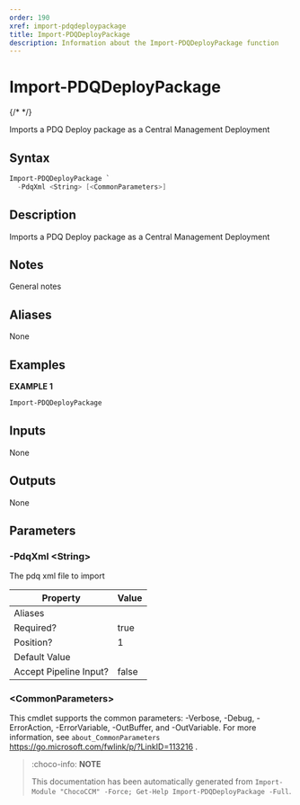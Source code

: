 ```yaml
---
order: 190
xref: import-pdqdeploypackage
title: Import-PDQDeployPackage
description: Information about the Import-PDQDeployPackage function
---
```


# Import-PDQDeployPackage

{/* <!-- This documentation is automatically generated from /Import-PDQDeployPackage.ps1 using GenerateDocs.ps1. Contributions are welcome at the original location(s). --> */}

Imports a PDQ Deploy package as a Central Management Deployment

## Syntax

~~~powershell
Import-PDQDeployPackage `
  -PdqXml <String> [<CommonParameters>]
~~~

## Description

Imports a PDQ Deploy package as a Central Management Deployment

## Notes

General notes

## Aliases

None

## Examples

 **EXAMPLE 1**

~~~powershell
Import-PDQDeployPackage

~~~

## Inputs

None

## Outputs

None

## Parameters

###  -PdqXml &lt;String&gt;
The pdq xml file to import

Property               | Value
---------------------- | -----
Aliases                |
Required?              | true
Position?              | 1
Default Value          |
Accept Pipeline Input? | false

### &lt;CommonParameters&gt;

This cmdlet supports the common parameters: -Verbose, -Debug, -ErrorAction, -ErrorVariable, -OutBuffer, and -OutVariable. For more information, see `about_CommonParameters` https://go.microsoft.com/fwlink/p/?LinkID=113216 .



<Xref title="Function Reference" value="chococcm-functions" />

> :choco-info: **NOTE**
>
> This documentation has been automatically generated from `Import-Module "ChocoCCM" -Force; Get-Help Import-PDQDeployPackage -Full`.
